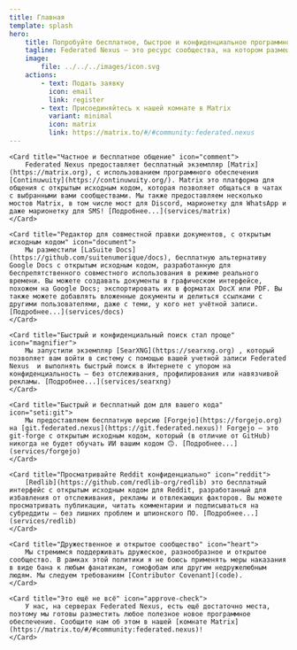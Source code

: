 ```yaml
---
title: Главная
template: splash
hero:
    title: Попробуйте бесплатное, быстрое и конфиденциальное программное обеспечение Federated Nexus
    tagline: Federated Nexus — это ресурс сообщества, на котором размещены несколько сервисов FOSS, в особенности федеративных, включая Matrix и Forgejo.
    image:
        file: ../../../images/icon.svg
    actions:
        - text: Подать заявку
          icon: email
          link: register
        - text: Присоединяйтесь к нашей комнате в Matrix
          variant: minimal
          icon: matrix
          link: https://matrix.to/#/#community:federated.nexus
---
```



<CardGrid>

    <Card title="Частное и бесплатное общение" icon="comment">
        Federated Nexus предоставляет бесплатный экземпляр [Matrix](https://matrix.org), с использованием программного обеспечения [Continuwuity](https://continuwuity.org/). Matrix это платформа для общения с открытым исходным кодом, которая позволяет общаться в чатах с выбранными вами сообществами. Мы также предоставляем несколько мостов Matrix, в том числе мост для Discord, марионетку для WhatsApp и даже марионетку для SMS! [Подробнее...](services/matrix)
    </Card>

    <Card title="Редактор для совместной правки документов, с открытым исходным кодом" icon="document">
    	Мы разместили [LaSuite Docs](https://github.com/suitenumerique/docs), бесплатную альтернативу Google Docs с открытым исходным кодом, разработанную для беспрепятственного совместного использования в режиме реального времени. Вы можете создавать документы в графическом интерфейсе, похожем на Google Docs; экспортировать их в форматах DocX или PDF. Вы также можете добавлять вложенные документы и делиться ссылками с другими пользователями, даже с теми, у кого нет учётной записи. [Подробнее...](services/docs)
    </Card>

    <Card title="Быстрый и конфиденциальный поиск стал проще" icon="magnifier">
        Мы запустили экземпляр [SearXNG](https://searxng.org) , который позволяет вам войти в систему с помощью вашей учетной записи Federated Nexus  и выполнять быстрый поиск в Интернете с упором на конфиденциальность — без отслеживания, профилирования или навязчивой рекламы. [Подробнее...](services/searxng)
    </Card>

    <Card title="Быстрый и бесплатный дом для вашего кода" icon="seti:git">
        Мы предоставляем бесплатную версию [Forgejo](https://forgejo.org) на [git.federated.nexus](https://git.federated.nexus)! Forgejo — это git-forge с открытым исходным кодом, который (в отличие от GitHub) никогда не будет обучать ИИ вашим кодом 🙃. [Подробнее...](services/forgejo)
    </Card>

    <Card title="Просматривайте Reddit конфиденциально" icon="reddit">
    	[Redlib](https://github.com/redlib-org/redlib) это бесплатный интерфейс с открытым исходным кодом для Reddit, разработанный для избавления от отслеживания, рекламы и отвлекающих факторов. Вы можете просматривать публикации, читать комментарии и подписываться на субреддиты — без лишних проблем и шпионского ПО. [Подробнее...](services/redlib)
    </Card>

    <Card title="Дружественное и открытое сообщество" icon="heart">
        Мы стремимся поддерживать дружеское, разнообразное и открытое сообщество. В рамках этой политики я не боюсь применять меры наказания в виде бана к любым фанатикам, гомофобам или другим недружелюбным людям. Мы следуем требованиям [Contributor Covenant](code).
    </Card>

    <Card title="Это ещё не всё" icon="approve-check">
        У нас, на серверах Federated Nexus, есть ещё достаточно места, поэтому мы готовы разместить любое полезное новое программное обеспечение. Сообщите нам об этом в нашей [комнате Matrix](https://matrix.to/#/#community:federated.nexus)!
    </Card>

</CardGrid>
